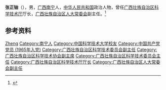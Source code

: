 '''张正铀'''（{{bd|1945年|11月|}}），男，[[广西|广西]][[南宁|南宁]]人，[[中华人民共和国|中华人民共和国]]政治人物，曾任[[广西壮族自治区科学技术厅|广西壮族自治区科学技术厅]]厅长，[[广西壮族自治区人大常委会|广西壮族自治区人大常委会]]副主任。<ref>{{Cite book|title=中华人民共和国职官志|author=何虎生, 李耀东, 向常福主编|publisher=中国社会出版社|year=2003|isbn=9787800883934|location=北京|pages=}}</ref>

== 参考资料 ==
{{reflist}}

{{中国人物小作品}}

{{Authority control}}
{{DEFAULTSORT:Zhang张}}
[[Category:张姓|Zheng]]
[[Category:南宁人|Category:南宁人]]
[[Category:中国科学技术大学校友|Category:中国科学技术大学校友]]
[[Category:中国共产党党员_(1965年入党)|Category:中国共产党党员 (1965年入党)]]
[[Category:广西壮族自治区科学技术委员会副主任|Category:广西壮族自治区科学技术委员会副主任]]
[[Category:广西壮族自治区科学技术协会副主席|Category:广西壮族自治区科学技术协会副主席]]
[[Category:广西壮族自治区科学技术委员会主任|Category:广西壮族自治区科学技术委员会主任]]
[[Category:广西壮族自治区科学技术厅厅长|Category:广西壮族自治区科学技术厅厅长]]
[[Category:广西壮族自治区人大常委会副主任|Category:广西壮族自治区人大常委会副主任]]